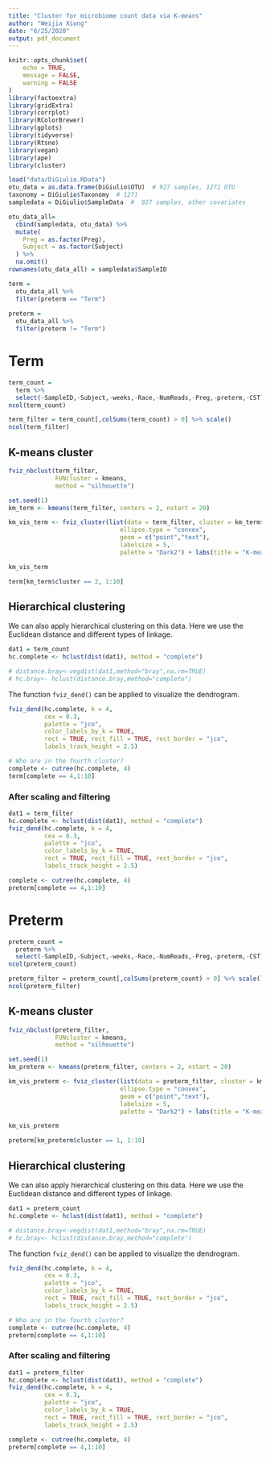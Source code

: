 ```yaml
---
title: "Cluster for microbiome count data via K-means"
author: "Weijia Xiong"
date: "6/25/2020"
output: pdf_document
---
```


```r
knitr::opts_chunk$set(
	echo = TRUE,
	message = FALSE,
	warning = FALSE
)
library(factoextra)
library(gridExtra)
library(corrplot)
library(RColorBrewer) 
library(gplots)
library(tidyverse)
library(Rtsne)
library(vegan)
library(ape)
library(cluster)
```

```r
load("data/DiGiulio.RData")
otu_data = as.data.frame(DiGiulio$OTU)  # 927 samples, 1271 OTU
taxonomy = DiGiulio$Taxonomy  # 1271 
sampledata = DiGiulio$SampleData  #  927 samples, other covariates
```

```r
otu_data_all= 
  cbind(sampledata, otu_data) %>% 
  mutate(
    Preg = as.factor(Preg),
    Subject = as.factor(Subject)
  ) %>% 
  na.omit()
rownames(otu_data_all) = sampledata$SampleID
```


```r
term = 
  otu_data_all %>% 
  filter(preterm == "Term")
  
preterm = 
  otu_data_all %>% 
  filter(preterm != "Term")
```

# Term
```r
term_count =
  term %>% 
  select(-SampleID,-Subject,-weeks,-Race,-NumReads,-Preg,-preterm,-CST)
ncol(term_count)

term_filter = term_count[,colSums(term_count) > 0] %>% scale()
ncol(term_filter)
```

## K-means cluster
```r
fviz_nbclust(term_filter,
             FUNcluster = kmeans,
             method = "silhouette")

set.seed(1)
km_term <- kmeans(term_filter, centers = 2, nstart = 20)
```

```r
km_vis_term <- fviz_cluster(list(data = term_filter, cluster = km_term$cluster), 
                               ellipse.type = "convex", 
                               geom = c("point","text"),
                               labelsize = 5, 
                               palette = "Dark2") + labs(title = "K-means") 

km_vis_term
```


```r
term[km_term$cluster == 2, 1:10]
```


## Hierarchical clustering

We can also apply hierarchical clustering on this data. Here we use the Euclidean distance and different types of linkage.

```r
dat1 = term_count
hc.complete <- hclust(dist(dat1), method = "complete")

# distance.bray<-vegdist(dat1,method="bray",na.rm=TRUE)          
# hc.bray<- hclust(distance.bray,method="complete")     
```

The function `fviz_dend()` can be applied to visualize the dendrogram.

```r
fviz_dend(hc.complete, k = 4,        
          cex = 0.3, 
          palette = "jco", 
          color_labels_by_k = TRUE,
          rect = TRUE, rect_fill = TRUE, rect_border = "jco",
          labels_track_height = 2.5)
```


```r
# Who are in the fourth cluster?
complete <- cutree(hc.complete, 4)
term[complete == 4,1:10]
```

### After scaling and filtering
```r
dat1 = term_filter
hc.complete <- hclust(dist(dat1), method = "complete")
fviz_dend(hc.complete, k = 4,        
          cex = 0.3, 
          palette = "jco", 
          color_labels_by_k = TRUE,
          rect = TRUE, rect_fill = TRUE, rect_border = "jco",
          labels_track_height = 2.5)
```

```r
complete <- cutree(hc.complete, 4)
preterm[complete == 4,1:10]
```



# Preterm
```r
preterm_count =
  preterm %>% 
  select(-SampleID,-Subject,-weeks,-Race,-NumReads,-Preg,-preterm,-CST)
ncol(preterm_count)

preterm_filter = preterm_count[,colSums(preterm_count) > 0] %>% scale()
ncol(preterm_filter)
```

## K-means cluster
```r
fviz_nbclust(preterm_filter,
             FUNcluster = kmeans,
             method = "silhouette")

set.seed(1)
km_preterm <- kmeans(preterm_filter, centers = 2, nstart = 20)
```

```r
km_vis_preterm <- fviz_cluster(list(data = preterm_filter, cluster = km_preterm$cluster), 
                               ellipse.type = "convex", 
                               geom = c("point","text"),
                               labelsize = 5, 
                               palette = "Dark2") + labs(title = "K-means") 

km_vis_preterm
```


```r
preterm[km_preterm$cluster == 1, 1:10]
```


## Hierarchical clustering

We can also apply hierarchical clustering on this data. Here we use the Euclidean distance and different types of linkage.

```r
dat1 = preterm_count
hc.complete <- hclust(dist(dat1), method = "complete")

# distance.bray<-vegdist(dat1,method="bray",na.rm=TRUE)          
# hc.bray<- hclust(distance.bray,method="complete")     
```

The function `fviz_dend()` can be applied to visualize the dendrogram.

```r
fviz_dend(hc.complete, k = 4,        
          cex = 0.3, 
          palette = "jco", 
          color_labels_by_k = TRUE,
          rect = TRUE, rect_fill = TRUE, rect_border = "jco",
          labels_track_height = 2.5)
```


```r
# Who are in the fourth cluster?
complete <- cutree(hc.complete, 4)
preterm[complete == 4,1:10]
```

### After scaling and filtering
```r
dat1 = preterm_filter
hc.complete <- hclust(dist(dat1), method = "complete")
fviz_dend(hc.complete, k = 4,        
          cex = 0.3, 
          palette = "jco", 
          color_labels_by_k = TRUE,
          rect = TRUE, rect_fill = TRUE, rect_border = "jco",
          labels_track_height = 2.5)
```


```r
complete <- cutree(hc.complete, 4)
preterm[complete == 4,1:10]
```

